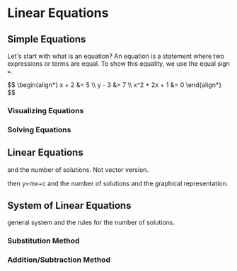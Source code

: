 
# Linear Equations

## Simple Equations

Let's start with what is an equation? An equation is a statement where two expressions or terms are equal. To 
show this equality, we use the equal sign `=`.

<Callout type="example">
$$
\begin{align*}
x + 2 &= 5 \\
y - 3 &= 7 \\
x^2 + 2x + 1 &= 0
\end{align*}
$$
</Callout>

### Visualizing Equations

### Solving Equations

## Linear Equations


and the number of solutions. Not vector version.

then y=mx+c and the number of solutions and the graphical representation.

## System of Linear Equations

general system and the rules for the number of solutions.

### Substitution Method


### Addition/Subtraction Method